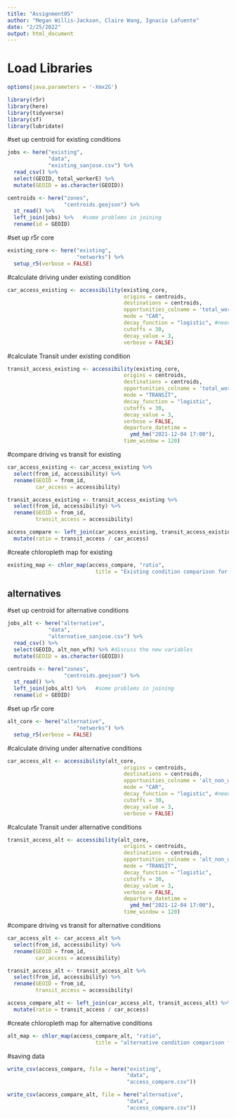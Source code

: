 ```yaml
---
title: "Assignment05"
author: "Megan Willis-Jackson, Claire Wang, Ignacio Lafuente"
date: "2/25/2022"
output: html_document
---
```


# Load Libraries

```r
options(java.parameters = '-Xmx2G')

library(r5r)
library(here)
library(tidyverse)
library(sf)
library(lubridate)
```

#set up centroid for existing conditions
```r
jobs <- here("existing",
             "data",
             "existing_sanjose.csv") %>%
  read_csv() %>%
  select(GEOID, total_workerE) %>%
  mutate(GEOID = as.character(GEOID))

centroids <- here("zones",
                  "centroids.geojson") %>%
  st_read() %>%
  left_join(jobs) %>%   #some problems in joining
  rename(id = GEOID)
```

#set up r5r core
```r
existing_core <- here("existing",
                      "networks") %>%
  setup_r5(verbose = FALSE)
```

#calculate driving under existing condition
```r
car_access_existing <- accessibility(existing_core,
                                     origins = centroids,
                                     destinations = centroids,
                                     opportunities_colname = 'total_workerE',
                                     mode = "CAR",
                                     decay_function = "logistic", #need to make a decision here
                                     cutoffs = 30,
                                     decay_value = 3, 
                                     verbose = FALSE)
```

#calculate Transit under existing condition
```r
transit_access_existing <- accessibility(existing_core,
                                     origins = centroids,
                                     destinations = centroids,
                                     opportunities_colname = 'total_workerE',
                                     mode = "TRANSIT",
                                     decay_function = "logistic",
                                     cutoffs = 30,
                                     decay_value = 3, 
                                     verbose = FALSE,
                                     departure_datetime = 
                                       ymd_hm("2021-12-04 17:00"),
                                     time_window = 120)
```

#compare driving vs transit for existing 
```r
car_access_existing <- car_access_existing %>%
  select(from_id, accessibility) %>%
  rename(GEOID = from_id,
         car_access = accessibility)

transit_access_existing <- transit_access_existing %>%
  select(from_id, accessibility) %>%
  rename(GEOID = from_id,
         transit_access = accessibility)

access_compare <- left_join(car_access_existing, transit_access_existing) %>%
  mutate(ratio = transit_access / car_access)
```

#create chloropleth map for existing
```r
existing_map <- chlor_map(access_compare, "ratio", 
                            title = "Existing condition comparison for driving and transit")

```

## alternatives

#set up centroid for alternative conditions
```r
jobs_alt <- here("alternative",
             "data",
             "alternative_sanjose.csv") %>%
  read_csv() %>%
  select(GEOID, alt_non_wfh) %>% #discuss the new variables
  mutate(GEOID = as.character(GEOID))

centroids <- here("zones",
                  "centroids.geojson") %>%
  st_read() %>%
  left_join(jobs_alt) %>%   #some problems in joining
  rename(id = GEOID)
```

#set up r5r core
```r
alt_core <- here("alternative",
                      "networks") %>%
  setup_r5(verbose = FALSE)
```

#calculate driving under alternative conditions
```r
car_access_alt <- accessibility(alt_core,
                                     origins = centroids,
                                     destinations = centroids,
                                     opportunities_colname = 'alt_non_wfh',
                                     mode = "CAR",
                                     decay_function = "logistic", #need to make a decision here
                                     cutoffs = 30,
                                     decay_value = 3, 
                                     verbose = FALSE)
```

#calculate Transit under alternative conditions
```r
transit_access_alt <- accessibility(alt_core,
                                     origins = centroids,
                                     destinations = centroids,
                                     opportunities_colname = 'alt_non_wfh',
                                     mode = "TRANSIT",
                                     decay_function = "logistic",
                                     cutoffs = 30,
                                     decay_value = 3, 
                                     verbose = FALSE,
                                     departure_datetime = 
                                       ymd_hm("2021-12-04 17:00"),
                                     time_window = 120)
```

#compare driving vs transit for alternative conditions
```r
car_access_alt <- car_access_alt %>%
  select(from_id, accessibility) %>%
  rename(GEOID = from_id,
         car_access = accessibility)

transit_access_alt <- transit_access_alt %>%
  select(from_id, accessibility) %>%
  rename(GEOID = from_id,
         transit_access = accessibility)

access_compare_alt <- left_join(car_access_alt, transit_access_alt) %>%
  mutate(ratio = transit_access / car_access)
```

#create chloropleth map for alternative conditions
```r
alt_map <- chlor_map(access_compare_alt, "ratio", 
                            title = "alternative condition comparison for driving and transit")

```

#saving data
```r
write_csv(access_compare, file = here("existing", 
                                      "data",
                                      "access_compare.csv"))

write_csv(access_compare_alt, file = here("alternative", 
                                      "data",
                                      "access_compare.csv"))
```

